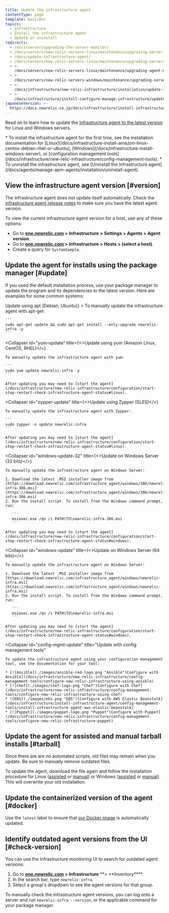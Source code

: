 ```yaml
---
title: Update the infrastructure agent
contentType: page
template: basicDoc
topics:
  - Infrastructure
  - Install the infrastructure agent
  - Update or uninstall
redirects:
  - /docs/server/upgrading-the-server-monitor/
  - /docs/servers/new-relic-servers-linux/maintenance/upgrading-server-monitor/
  - /docs/update-infrastructure-agent/
  - /docs/servers/new-relic-servers-linux/maintenance/upgrading-servers-linux/
  - >-
    /docs/servers/new-relic-servers-linux/maintenance/upgrading-agent-new-relic-servers-linux/
  - >-
    /docs/servers/new-relic-servers-windows/maintenance/upgrading-servers-windows/
  - >-
    /docs/infrastructure/new-relic-infrastructure/installation/update-infrastructure-agent/
  - >-
    /docs/infrastructure/install-configure-manage-infrastructure/update-or-uninstall/update-infrastructure-agent/
japaneseVersion: >-
  https://docs.newrelic.co.jp/docs/infrastructure/install-infrastructure-agent/update-or-uninstall/update-infrastructure-agent
---
```


Read on to learn how to update the [infrastructure agent to the latest version](/docs/release-notes/infrastructure-release-notes/infrastructure-agent-release-notes) for Linux and Windows servers.

<Callout variant="tip">
  * To install the infrastructure agent for the first time, see the installation documentation for [Linux](/docs/infrastructure-install-amazon-linux-centos-debian-rhel-or-ubuntu), [Windows](/docs/infrastructure-install-windows-server), or [configuration management tools](/docs/infrastructure/new-relic-infrastructure/config-management-tools).
  * To uninstall the infrastructure agent, see [Uninstall the Infrastructure agent](/docs/agents/manage-apm-agents/installation/uninstall-agent).
</Callout>

## View the infrastructure agent version [#version]

The infrastructure agent does not update itself automatically. Check the [infrastructure agent release notes](/docs/release-notes/infrastructure-release-notes/infrastructure-agent-release-notes) to make sure you have the latest agent version.

To view the current infrastructure agent version for a host, use any of these options:

* Go to **[one.newrelic.com](http://one.newrelic.com) > Infrastructure** **> Settings > Agents > Agent version**.
* Go to **[one.newrelic.com](http://one.newrelic.com) > Infrastructure** **> Hosts > (select a host)**.
* Create a query for `SystemSample`.

## Update the agent for installs using the package manager [#update]

If you used the default installation process, use your package manager to update the program and its dependencies to the latest version. Here are examples for some common systems:

<CollapserGroup>
  <Collapser
    id="apt-update"
    title={<>Update using apt (Debian, Ubuntu)</>}
  >
    To manually update the infrastructure agent with apt-get:

    ```
    sudo apt-get update && sudo apt-get install --only-upgrade newrelic-infra -y
    ```
  </Collapser>

  <Collapser
    id="yum-update"
    title={<>Update using yum (Amazon Linux, CentOS, RHEL)</>}
  >
    To manually update the infrastructure agent with yum:

    ```
    sudo yum update newrelic-infra -y
    ```

    After updating you may need to [start the agent](/docs/infrastructure/new-relic-infrastructure/configuration/start-stop-restart-check-infrastructure-agent-status#linux).
  </Collapser>

  <Collapser
    id="zypper-update"
    title={<>Update using Zypper (SLES)</>}
  >
    To manually update the infrastructure agent with Zypper:

    ```
    sudo zypper -n update newrelic-infra
    ```

    After updating you may need to [start the agent](/docs/infrastructure/new-relic-infrastructure/configuration/start-stop-restart-check-infrastructure-agent-status#linux).
  </Collapser>

  <Collapser
    id="windows-update-32"
    title={<>Update on Windows Server (32 bits)</>}
  >
    To manually update the infrastructure agent on Windows Server:

    1. Download the latest .MSI installer image from [https://download.newrelic.com/infrastructure_agent/windows/386/newrelic-infra-386.msi](https://download.newrelic.com/infrastructure_agent/windows/386/newrelic-infra-386.msi)
    2. Run the install script. To install from the Windows command prompt, run:

       ```
       msiexec.exe /qn /i PATH\TO\newrelic-infra-386.msi
       ```

    After updating you may need to [start the agent](/docs/infrastructure/new-relic-infrastructure/configuration/start-stop-restart-check-infrastructure-agent-status#windows).
  </Collapser>

  <Collapser
    id="windows-update"
    title={<>Update on Windows Server (64 bits)</>}
  >
    To manually update the infrastructure agent on Windows Server:

    1. Download the latest .MSI installer image from [https://download.newrelic.com/infrastructure_agent/windows/newrelic-infra.msi](https://download.newrelic.com/infrastructure_agent/windows/newrelic-infra.msi)
    2. Run the install script. To install from the Windows command prompt, run:

       ```
       msiexec.exe /qn /i PATH\TO\newrelic-infra.msi
       ```

    After updating you may need to [start the agent](/docs/infrastructure/new-relic-infrastructure/configuration/start-stop-restart-check-infrastructure-agent-status#windows).
  </Collapser>

  <Collapser
    id="config-mgmt-update"
    title="Update with config management tools"
  >
    To update the infrastructure agent using your configuration management tool, see the documentation for your tool:

    * [![Ansible](./images/ansible-red-logo.png "Ansible")Configure with Ansible](/docs/infrastructure/new-relic-infrastructure/config-management-tools/configure-new-relic-infrastructure-using-ansible)
    * [![Chef](./images/chef-logo.png "Chef")Configure with Chef](/docs/infrastructure/new-relic-infrastructure/config-management-tools/configure-new-relic-infrastructure-using-chef)
    * ![EBS](./images/ebs.png "EBS")[Configure with AWS Elastic Beanstalk](/docs/infrastructure/install-infrastructure-agent/config-management-tools/install-infrastructure-agent-aws-elastic-beanstalk)
    * [![Puppet](./images/puppet-logo.png "Puppet")Configure with Puppet](/docs/infrastructure/new-relic-infrastructure/config-management-tools/configure-new-relic-infrastructure-puppet)
  </Collapser>
</CollapserGroup>

## Update the agent for assisted and manual tarball installs [#tarball]

<Callout variant="important">
  Since there are are no automated scripts, old files may remain when you update. Be sure to manually remove outdated files.
</Callout>

To update the agent, download the file again and follow the installation procedure for Linux ([assisted](/docs/infrastructure/install-configure-infrastructure/linux-installation/assisted-install-infrastructure-linux) or [manual](/docs/infrastructure/install-configure-infrastructure/linux-installation/manual-install-infrastructure-linux)) or Windows ([assisted](/docs/infrastructure/install-configure-infrastructure/windows-installation/assisted-install-infrastructure-windows) or [manual](/docs/infrastructure/install-configure-infrastructure/windows-installation/manual-install-infrastructure-windows)). This will overwrite your old installation.

## Update the containerized version of the agent [#docker]

Use the `latest` label to ensure that [our Docker image](/docs/infrastructure/install-infrastructure-agent/linux-installation/docker-container-infrastructure-monitoring) is automatically updated.

## Identify outdated agent versions from the UI [#check-version]

You can use the Infrastructure monitoring UI to search for outdated agent versions:

1. Go to **[one.newrelic.com](http://one.newrelic.com) > Infrastructure** **> **Inventory\*\*\*\*.
2. In the search bar, type `newrelic-infra`.
3. Select a group's dropdown to see the agent versions for that group.

To manually check the infrastructure agent versions, you can log onto a server and run `newrelic-infra --version`, or the applicable command for your package manager.
